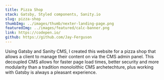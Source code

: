 ```yaml
---
title: Pizza Shop
stack: Gatsby, Styled components, Sanity.io
slug: pizza-shop
thumbImg: ../images/thumb/nexter-landing-page.png
featuredImg: ../images/featured/calc-banner.png
link: https://codepen.io/
github: https://github.com/Jay-Ferguson
---
```


Using Gatsby and Sanity CMS, I created this website for a pizza shop that allows a client to manage their content on via the CMS admin panel. 
This decoupled CMS allows for faster page load times, better security and more modularity than a tradition monoloithic CMS archetechture, plus working
with Gatsby is always a pleasant experience. 